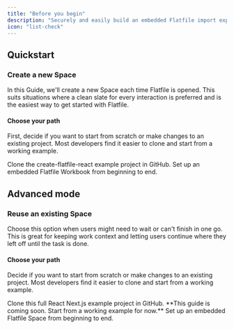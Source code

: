 ```yaml
---
title: "Before you begin"
description: "Securely and easily build an embedded Flatfile import experience into your React application."
icon: "list-check"
---
```


## Quickstart

### Create a new Space

In this Guide, we'll create a new Space each time Flatfile is opened. This suits situations where a clean slate for every interaction is preferred and is the easiest way to get started with Flatfile.

#### Choose your path

First, decide if you want to start from scratch or make changes to an existing project. Most developers find it easier to clone and start from a working example.

<CardGroup cols={2}>
  <Card
    title="Start from a working example"
    href="https://github.com/FlatFilers/create-flatfile-react"
    icon="star"
  >
    Clone the create-flatfile-react example project in GitHub.
  </Card>
  <Card title="Start from scratch" href="../react/new_space_quickstart" icon="pencil">
    Set up an embedded Flatfile Workbook from beginning to end.
  </Card>
</CardGroup>

## Advanced mode

### Reuse an existing Space

Choose this option when users might need to wait or can't finish in one go. This is
great for keeping work context and letting users continue where they left
off until the task is done.

#### Choose your path

Decide if you want to start from scratch or make changes to an existing project. Most developers find it easier to clone and start from a working example.

<CardGroup cols={2}>
  <Card
    title="Start from a working example"
    icon="star"
    href="https://github.com/FlatFilers/flatfile-nextjs"
  >
    Clone this full React Next.js example project in GitHub.
  </Card>
  <Card title="Start from scratch" icon="clock">
    **This guide is coming soon. Start from a working example for now.** Set up
    an embedded Flatfile Space from beginning to end.
  </Card>
</CardGroup>
